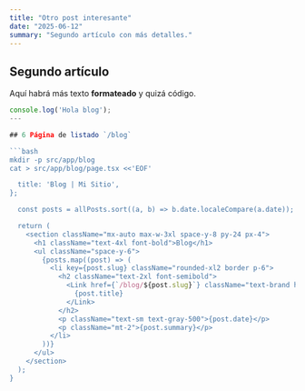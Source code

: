 ```yaml
---
title: "Otro post interesante"
date: "2025-06-12"
summary: "Segundo artículo con más detalles."
---
```


## Segundo artículo

Aquí habrá más texto **formateado** y quizá código.

```js
console.log('Hola blog');
---

## 6 Página de listado `/blog`

```bash
mkdir -p src/app/blog
cat > src/app/blog/page.tsx <<'EOF'

  title: 'Blog | Mi Sitio',
};

  const posts = allPosts.sort((a, b) => b.date.localeCompare(a.date));

  return (
    <section className="mx-auto max-w-3xl space-y-8 py-24 px-4">
      <h1 className="text-4xl font-bold">Blog</h1>
      <ul className="space-y-6">
        {posts.map((post) => (
          <li key={post.slug} className="rounded-xl2 border p-6">
            <h2 className="text-2xl font-semibold">
              <Link href={`/blog/${post.slug}`} className="text-brand hover:underline">
                {post.title}
              </Link>
            </h2>
            <p className="text-sm text-gray-500">{post.date}</p>
            <p className="mt-2">{post.summary}</p>
          </li>
        ))}
      </ul>
    </section>
  );
}
